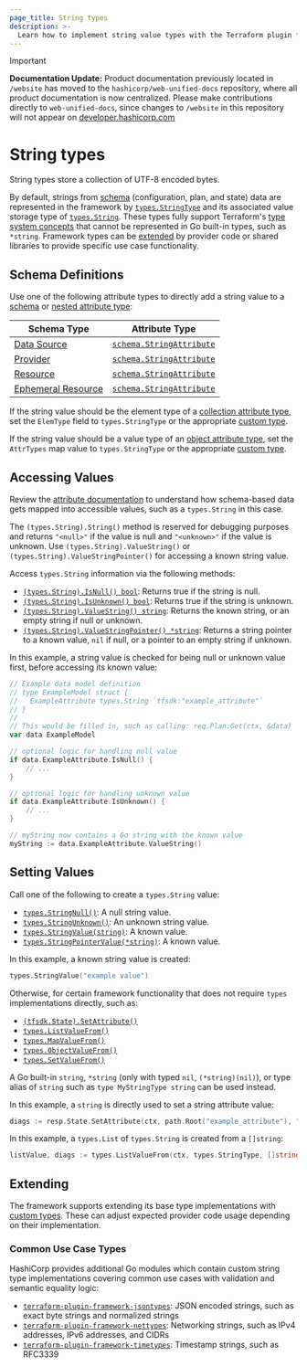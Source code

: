 ```yaml
---
page_title: String types
description: >-
  Learn how to implement string value types with the Terraform plugin framework.
---
```


> [!IMPORTANT]  
> **Documentation Update:** Product documentation previously located in `/website` has moved to the `hashicorp/web-unified-docs` repository, where all product documentation is now centralized. Please make contributions directly to `web-unified-docs`, since changes to `/website` in this repository will not appear on [developer.hashicorp.com](https://developer.hashicorp.com)

# String types

String types store a collection of UTF-8 encoded bytes.

By default, strings from [schema](/terraform/plugin/framework/handling-data/schemas) (configuration, plan, and state) data are represented in the framework by [`types.StringType`](https://pkg.go.dev/github.com/hashicorp/terraform-plugin-framework/types#StringType) and its associated value storage type of [`types.String`](https://pkg.go.dev/github.com/hashicorp/terraform-plugin-framework/types#String). These types fully support Terraform's [type system concepts](/terraform/plugin/framework/handling-data/terraform-concepts) that cannot be represented in Go built-in types, such as `*string`. Framework types can be [extended](#extending) by provider code or shared libraries to provide specific use case functionality.

## Schema Definitions

Use one of the following attribute types to directly add a string value to a [schema](/terraform/plugin/framework/handling-data/schemas) or [nested attribute type](/terraform/plugin/framework/handling-data/attributes#nested-attribute-types):

| Schema Type | Attribute Type |
|-------------|----------------|
| [Data Source](/terraform/plugin/framework/data-sources) | [`schema.StringAttribute`](https://pkg.go.dev/github.com/hashicorp/terraform-plugin-framework/datasource/schema#StringAttribute) |
| [Provider](/terraform/plugin/framework/provider) | [`schema.StringAttribute`](https://pkg.go.dev/github.com/hashicorp/terraform-plugin-framework/provider/schema#StringAttribute) |
| [Resource](/terraform/plugin/framework/resources) | [`schema.StringAttribute`](https://pkg.go.dev/github.com/hashicorp/terraform-plugin-framework/resource/schema#StringAttribute) |
| [Ephemeral Resource](/terraform/plugin/framework/ephemeral-resources) | [`schema.StringAttribute`](https://pkg.go.dev/github.com/hashicorp/terraform-plugin-framework/ephemeral/schema#StringAttribute) |

If the string value should be the element type of a [collection attribute type](/terraform/plugin/framework/handling-data/attributes#collection-attribute-types), set the `ElemType` field to `types.StringType` or the appropriate [custom type](#extending).

If the string value should be a value type of an [object attribute type](/terraform/plugin/framework/handling-data/attributes#object-attribute-type), set the `AttrTypes` map value to `types.StringType` or the appropriate [custom type](#extending).

## Accessing Values

<Tip>

Review the [attribute documentation](/terraform/plugin/framework/handling-data/attributes/string#accessing-values) to understand how schema-based data gets mapped into accessible values, such as a `types.String` in this case.

</Tip>

<Note>

The `(types.String).String()` method is reserved for debugging purposes and returns `"<null>"` if the value is null and `"<unknown>"` if the value is unknown. Use `(types.String).ValueString()` or `(types.String).ValueStringPointer()` for accessing a known string value.

</Note>

Access `types.String` information via the following methods:

* [`(types.String).IsNull() bool`](https://pkg.go.dev/github.com/hashicorp/terraform-plugin-framework/types/basetypes#StringValue.IsNull): Returns true if the string is null.
* [`(types.String).IsUnknown() bool`](https://pkg.go.dev/github.com/hashicorp/terraform-plugin-framework/types/basetypes#StringValue.IsUnknown): Returns true if the string is unknown.
* [`(types.String).ValueString() string`](https://pkg.go.dev/github.com/hashicorp/terraform-plugin-framework/types/basetypes#StringValue.ValueString): Returns the known string, or an empty string if null or unknown.
* [`(types.String).ValueStringPointer() *string`](https://pkg.go.dev/github.com/hashicorp/terraform-plugin-framework/types/basetypes#StringValue.ValueStringPointer): Returns a string pointer to a known value, `nil` if null, or a pointer to an empty string if unknown.

In this example, a string value is checked for being null or unknown value first, before accessing its known value:

```go
// Example data model definition
// type ExampleModel struct {
//   ExampleAttribute types.String `tfsdk:"example_attribute"`
// }
//
// This would be filled in, such as calling: req.Plan.Get(ctx, &data)
var data ExampleModel

// optional logic for handling null value
if data.ExampleAttribute.IsNull() {
    // ...
}

// optional logic for handling unknown value
if data.ExampleAttribute.IsUnknown() {
    // ...
}

// myString now contains a Go string with the known value
myString := data.ExampleAttribute.ValueString()
```

## Setting Values

Call one of the following to create a `types.String` value:

* [`types.StringNull()`](https://pkg.go.dev/github.com/hashicorp/terraform-plugin-framework/types#StringNull): A null string value.
* [`types.StringUnknown()`](https://pkg.go.dev/github.com/hashicorp/terraform-plugin-framework/types#StringUnknown): An unknown string value.
* [`types.StringValue(string)`](https://pkg.go.dev/github.com/hashicorp/terraform-plugin-framework/types#StringValue): A known value.
* [`types.StringPointerValue(*string)`](https://pkg.go.dev/github.com/hashicorp/terraform-plugin-framework/types#StringPointerValue): A known value.

In this example, a known string value is created:

```go
types.StringValue("example value")
```

Otherwise, for certain framework functionality that does not require `types` implementations directly, such as:

* [`(tfsdk.State).SetAttribute()`](https://pkg.go.dev/github.com/hashicorp/terraform-plugin-framework/tfsdk#State.SetAttribute)
* [`types.ListValueFrom()`](https://pkg.go.dev/github.com/hashicorp/terraform-plugin-framework/types#ListValueFrom)
* [`types.MapValueFrom()`](https://pkg.go.dev/github.com/hashicorp/terraform-plugin-framework/types#MapValueFrom)
* [`types.ObjectValueFrom()`](https://pkg.go.dev/github.com/hashicorp/terraform-plugin-framework/types#ObjectValueFrom)
* [`types.SetValueFrom()`](https://pkg.go.dev/github.com/hashicorp/terraform-plugin-framework/types#SetValueFrom)

A Go built-in `string`, `*string` (only with typed `nil`, `(*string)(nil)`), or type alias of `string` such as `type MyStringType string` can be used instead.

In this example, a `string` is directly used to set a string attribute value:

```go
diags := resp.State.SetAttribute(ctx, path.Root("example_attribute"), "example value")
```

In this example, a `types.List` of `types.String` is created from a `[]string`:

```go
listValue, diags := types.ListValueFrom(ctx, types.StringType, []string{"value one", "value two"})
```

## Extending

The framework supports extending its base type implementations with [custom types](/terraform/plugin/framework/handling-data/types/custom). These can adjust expected provider code usage depending on their implementation.

### Common Use Case Types

HashiCorp provides additional Go modules which contain custom string type implementations covering common use cases with validation and semantic equality logic:

* [`terraform-plugin-framework-jsontypes`](https://pkg.go.dev/github.com/hashicorp/terraform-plugin-framework-jsontypes): JSON encoded strings, such as exact byte strings and normalized strings
* [`terraform-plugin-framework-nettypes`](https://pkg.go.dev/github.com/hashicorp/terraform-plugin-framework-nettypes): Networking strings, such as IPv4 addresses, IPv6 addresses, and CIDRs
* [`terraform-plugin-framework-timetypes`](https://pkg.go.dev/github.com/hashicorp/terraform-plugin-framework-timetypes): Timestamp strings, such as RFC3339
